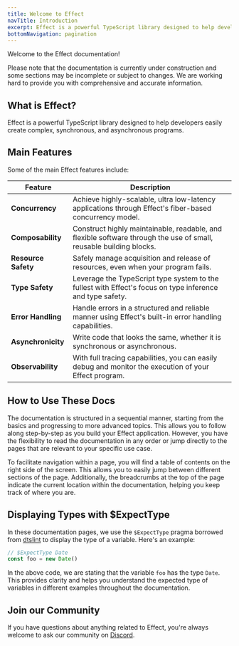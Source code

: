 ```yaml
---
title: Welcome to Effect
navTitle: Introduction
excerpt: Effect is a powerful TypeScript library designed to help developers easily create complex, synchronous, and asynchronous programs.
bottomNavigation: pagination
---
```


Welcome to the Effect documentation!

<Warning>
  Please note that the documentation is currently under construction and some
  sections may be incomplete or subject to changes. We are working hard to
  provide you with comprehensive and accurate information.
</Warning>

## What is Effect?

Effect is a powerful TypeScript library designed to help developers
easily create complex, synchronous, and asynchronous programs.

## Main Features

Some of the main Effect features include:

| **Feature**         | **Description**                                                                                                    |
| ------------------- | ------------------------------------------------------------------------------------------------------------------ |
| **Concurrency**     | Achieve highly-scalable, ultra low-latency applications through Effect's fiber-based concurrency model.            |
| **Composability**   | Construct highly maintainable, readable, and flexible software through the use of small, reusable building blocks. |
| **Resource Safety** | Safely manage acquisition and release of resources, even when your program fails.                                  |
| **Type Safety**     | Leverage the TypeScript type system to the fullest with Effect's focus on type inference and type safety.          |
| **Error Handling**  | Handle errors in a structured and reliable manner using Effect's built-in error handling capabilities.             |
| **Asynchronicity**  | Write code that looks the same, whether it is synchronous or asynchronous.                                         |
| **Observability**   | With full tracing capabilities, you can easily debug and monitor the execution of your Effect program.             |

## How to Use These Docs

The documentation is structured in a sequential manner, starting from the basics and progressing to more advanced topics. This allows you to follow along step-by-step as you build your Effect application. However, you have the flexibility to read the documentation in any order or jump directly to the pages that are relevant to your specific use case.

To facilitate navigation within a page, you will find a table of contents on the right side of the screen. This allows you to easily jump between different sections of the page. Additionally, the breadcrumbs at the top of the page indicate the current location within the documentation, helping you keep track of where you are.

## Displaying Types with $ExpectType

In these documentation pages, we use the `$ExpectType` pragma borrowed from [dtslint](https://github.com/microsoft/DefinitelyTyped-tools/tree/master/packages/dtslint) to display the type of a variable. Here's an example:

```ts
// $ExpectType Date
const foo = new Date()
```

In the above code, we are stating that the variable `foo` has the type `Date`. This provides clarity and helps you understand the expected type of variables in different examples throughout the documentation.

## Join our Community

If you have questions about anything related to Effect,
you're always welcome to ask our community on [Discord](https://discord.gg/effect-ts).
